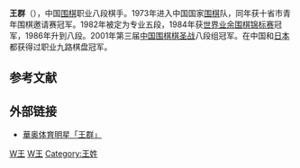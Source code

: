 {{Otheruses|王群 (消歧义)|other=同名或類似名的其它條目描述}}

{{Infobox Go player
| image = 
| 全名 = 王群
| 英文名 = Wang Qun
| 生於 = {{birth date and age|1957|3|3}}
| 出生地 = [[江苏省|江苏省]]<ref name="2000年鉴">{{cite book|author1=中国围棋协会|title=中国围棋年鉴（2000年版）|date=2000年|publisher=蜀蓉棋艺出版社|location=成都|isbn=9787805486802|page=462}}</ref>（一说[[上海市|上海市]]<ref name="上海">{{cite news |title=北京海淀搜狐-AMD围棋队简介 |url=http://sports.sohu.com/20050325/n225170755.shtml |agency=搜狐体育 |date=2005-03-25|accessdate=2019年4月3日 |archive-date=2019年4月3日 |archive-url=https://web.archive.org/web/20190403202700/http://sports.sohu.com/20050325/n225170755.shtml |dead-url=no }}</ref>）
| 國籍 = {{PRC}}
| 學生 = 无
| 入段 = 1982年
| 段位 = 八段
| 所屬 = [[中国棋院|中国棋院]]
}}

'''王群'''（{{bd|1957年|3月3日||}}），中国[[围棋|围棋]]职业八段棋手。1973年进入中国国家[[围棋|围棋]]队，同年获十省市青年围棋邀请赛冠军。1982年被定为专业五段，1984年获[[世界业余围棋锦标赛|世界业余围棋锦标赛]]冠军，1986年升到八段。2001年第三届[[中国围棋棋圣战|中国围棋棋圣战]]八段组冠军。在中国和[[日本|日本]]都获得过职业九路棋盘冠军。

==参考文献==
{{Reflist}}

== 外部链接 ==
*[http://data.star.sports.cn/person.php?id=3031 華奥体育明星「王群」] {{Wayback|url=http://data.star.sports.cn/person.php?id=3031 |date=20160305075452 }}

[[Category:中國圍棋棋手|W王]]
[[Category:中国棋院围棋棋手|W王]]
[[Category:王姓|Category:王姓]]